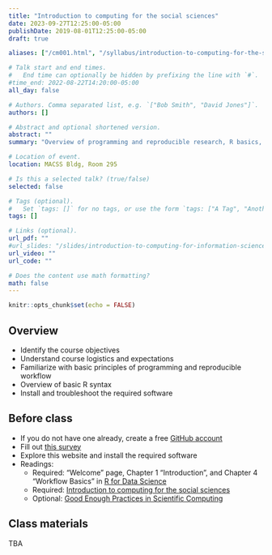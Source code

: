 ```yaml
---
title: "Introduction to computing for the social sciences"
date: 2023-09-27T12:25:00-05:00
publishDate: 2019-08-01T12:25:00-05:00
draft: true

aliases: ["/cm001.html", "/syllabus/introduction-to-computing-for-the-social-sciences/"]

# Talk start and end times.
#   End time can optionally be hidden by prefixing the line with `#`.
#time_end: 2022-08-22T14:20:00-05:00
all_day: false

# Authors. Comma separated list, e.g. `["Bob Smith", "David Jones"]`.
authors: []

# Abstract and optional shortened version.
abstract: ""
summary: "Overview of programming and reproducible research, R basics, and course logistics."

# Location of event.
location: MACSS Bldg, Room 295

# Is this a selected talk? (true/false)
selected: false

# Tags (optional).
#   Set `tags: []` for no tags, or use the form `tags: ["A Tag", "Another Tag"]` for one or more tags.
tags: []

# Links (optional).
url_pdf: ""
#url_slides: "/slides/introduction-to-computing-for-information-science/"
url_video: ""
url_code: ""

# Does the content use math formatting?
math: false
---
```


```r
knitr::opts_chunk$set(echo = FALSE)
```

## Overview

* Identify the course objectives
* Understand course logistics and expectations
* Familiarize with basic principles of programming and reproducible workflow
* Overview of basic R syntax
* Install and troubleshoot the required software


## Before class

* If you do not have one already, create a free [GitHub account](https://happygitwithr.com/github-acct) 
* Fill out [this survey](https://forms.gle/4avJpvcPseP1NQpB8)
* Explore this website and install the required software
* Readings:
  * Required: "Welcome" page, Chapter 1 "Introduction", and Chapter 4 "Workflow Basics" in [R for Data Science](http://r4ds.had.co.nz/)
  * Required: [Introduction to computing for the social sciences](/notes/intro-to-course/)
  * Optional: [Good Enough Practices in Scientific Computing](http://journals.plos.org/ploscompbiol/article?id=10.1371/journal.pcbi.1005510)


## Class materials

TBA

<!--
* Run the code below in your console to download today’s materials: `usethis::use_course("css-materials/intro-r")`[^local]

[^local]: If you are using R from your local machine: first install the library by typing in your console `install.packages("usethis")`; then load it with `library(usethis)`; finally run the code


## Additional resources

* Practice your R skills with [DataCamp free Introduction to R course](https://www.datacamp.com/courses/free-introduction-to-r) 

-->


